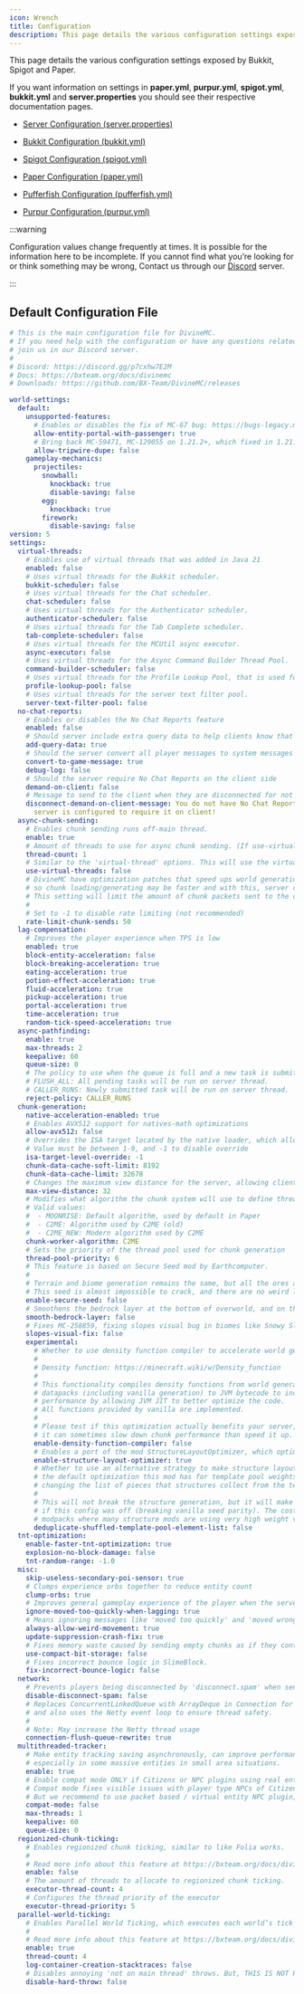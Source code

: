 ```yaml
---
icon: Wrench
title: Configuration
description: This page details the various configuration settings exposed by Bukkit, Spigot and Paper.
---
```


This page details the various configuration settings exposed by Bukkit, Spigot and Paper.

If you want information on settings in **paper.yml**, **purpur.yml**, **spigot.yml**, **bukkit.yml** and **server.properties** you should see their respective documentation pages.

- [Server Configuration (server.properties)](https://minecraft.wiki/w/Server.properties)

- [Bukkit Configuration (bukkit.yml)](https://bukkit.fandom.com/wiki/Bukkit.yml)

- [Spigot Configuration (spigot.yml)](https://www.spigotmc.org/wiki/spigot-configuration)

- [Paper Configuration (paper.yml)](https://docs.papermc.io/paper/reference/paper-global-configuration)

- [Pufferfish Configuration (pufferfish.yml)](https://docs.pufferfish.host/setup/pufferfish-fork-configuration)

- [Purpur Configuration (purpur.yml)](https://purpurmc.org/docs/purpur/configuration)

:::warning

Configuration values change frequently at times. It is possible for the information here to be incomplete. If you cannot find what you’re looking for or think something may be wrong, Contact us through our [Discord](https://discord.gg/p7cxhw7E2M) server.

:::

## Default Configuration File
```yml
# This is the main configuration file for DivineMC.
# If you need help with the configuration or have any questions related to DivineMC,
# join us in our Discord server.
# 
# Discord: https://discord.gg/p7cxhw7E2M
# Docs: https://bxteam.org/docs/divinemc
# Downloads: https://github.com/BX-Team/DivineMC/releases

world-settings:
  default:
    unsupported-features:
      # Enables or disables the fix of MC-67 bug: https://bugs-legacy.mojang.com/browse/MC-67
      allow-entity-portal-with-passenger: true
      # Bring back MC-59471, MC-129055 on 1.21.2+, which fixed in 1.21.2 snapshots 24w33a and 24w36a
      allow-tripwire-dupe: false
    gameplay-mechanics:
      projectiles:
        snowball:
          knockback: true
          disable-saving: false
        egg:
          knockback: true
        firework:
          disable-saving: false
version: 5
settings:
  virtual-threads:
    # Enables use of virtual threads that was added in Java 21
    enabled: false
    # Uses virtual threads for the Bukkit scheduler.
    bukkit-scheduler: false
    # Uses virtual threads for the Chat scheduler.
    chat-scheduler: false
    # Uses virtual threads for the Authenticator scheduler.
    authenticator-scheduler: false
    # Uses virtual threads for the Tab Complete scheduler.
    tab-complete-scheduler: false
    # Uses virtual threads for the MCUtil async executor.
    async-executor: false
    # Uses virtual threads for the Async Command Builder Thread Pool.
    command-builder-scheduler: false
    # Uses virtual threads for the Profile Lookup Pool, that is used for fetching player profiles.
    profile-lookup-pool: false
    # Uses virtual threads for the server text filter pool.
    server-text-filter-pool: false
  no-chat-reports:
    # Enables or disables the No Chat Reports feature
    enabled: false
    # Should server include extra query data to help clients know that your server is secure
    add-query-data: true
    # Should the server convert all player messages to system messages
    convert-to-game-message: true
    debug-log: false
    # Should the server require No Chat Reports on the client side
    demand-on-client: false
    # Message to send to the client when they are disconnected for not having No Chat Reports
    disconnect-demand-on-client-message: You do not have No Chat Reports, and this
      server is configured to require it on client!
  async-chunk-sending:
    # Enables chunk sending runs off-main thread.
    enable: true
    # Amount of threads to use for async chunk sending. (If use-virtual-threads is enabled, this will be ignored)
    thread-count: 1
    # Similar to the 'virtual-thread' options. This will use the virtual thread executor for chunk sending.
    use-virtual-threads: false
    # DivineMC have optimization patches that speed ups world generation,
    # so chunk loading/generating may be faster and with this, server can spam a ton of chunk packets to the client on server join.
    # This setting will limit the amount of chunk packets sent to the client per tick, allowing a smoother ping when sending chunks on join
    # 
    # Set to -1 to disable rate limiting (not recommended)
    rate-limit-chunk-sends: 50
  lag-compensation:
    # Improves the player experience when TPS is low
    enabled: true
    block-entity-acceleration: false
    block-breaking-acceleration: true
    eating-acceleration: true
    potion-effect-acceleration: true
    fluid-acceleration: true
    pickup-acceleration: true
    portal-acceleration: true
    time-acceleration: true
    random-tick-speed-acceleration: true
  async-pathfinding:
    enable: true
    max-threads: 2
    keepalive: 60
    queue-size: 0
    # The policy to use when the queue is full and a new task is submitted.
    # FLUSH_ALL: All pending tasks will be run on server thread.
    # CALLER_RUNS: Newly submitted task will be run on server thread.
    reject-policy: CALLER_RUNS
  chunk-generation:
    native-acceleration-enabled: true
    # Enables AVX512 support for natives-math optimizations
    allow-avx512: false
    # Overrides the ISA target located by the native loader, which allows forcing AVX512 (must be a value between 6-9 for AVX512 support).
    # Value must be between 1-9, and -1 to disable override
    isa-target-level-override: -1
    chunk-data-cache-soft-limit: 8192
    chunk-data-cache-limit: 32678
    # Changes the maximum view distance for the server, allowing clients to have render distances higher than 32
    max-view-distance: 32
    # Modifies what algorithm the chunk system will use to define thread counts.
    # Valid values:
    #  - MOONRISE: Default algorithm, used by default in Paper
    #  - C2ME: Algorithm used by C2ME (old)
    #  - C2ME_NEW: Modern algorithm used by C2ME
    chunk-worker-algorithm: C2ME
    # Sets the priority of the thread pool used for chunk generation
    thread-pool-priority: 6
    # This feature is based on Secure Seed mod by Earthcomputer.
    # 
    # Terrain and biome generation remains the same, but all the ores and structures are generated with 1024-bit seed, instead of the usual 64-bit seed.
    # This seed is almost impossible to crack, and there are no weird links between structures.
    enable-secure-seed: false
    # Smoothens the bedrock layer at the bottom of overworld, and on the top of nether during the world generation.
    smooth-bedrock-layer: false
    # Fixes MC-258859, fixing slopes visual bug in biomes like Snowy Slopes, Frozen Peaks, Jagged Peaks, and including Terralith.
    slopes-visual-fix: false
    experimental:
      # Whether to use density function compiler to accelerate world generation
      # 
      # Density function: https://minecraft.wiki/w/Density_function
      # 
      # This functionality compiles density functions from world generation
      # datapacks (including vanilla generation) to JVM bytecode to increase
      # performance by allowing JVM JIT to better optimize the code.
      # All functions provided by vanilla are implemented.
      # 
      # Please test if this optimization actually benefits your server, as
      # it can sometimes slow down chunk performance than speed it up.
      enable-density-function-compiler: false
      # Enables a port of the mod StructureLayoutOptimizer, which optimizes general Jigsaw structure generation
      enable-structure-layout-optimizer: true
      # Whether to use an alternative strategy to make structure layouts generate slightly even faster than
      # the default optimization this mod has for template pool weights. This alternative strategy works by
      # changing the list of pieces that structures collect from the template pool to not have duplicate entries.
      # 
      # This will not break the structure generation, but it will make the structure layout different than
      # if this config was off (breaking vanilla seed parity). The cost of speed may be worth it in large
      # modpacks where many structure mods are using very high weight values in their template pools.
      deduplicate-shuffled-template-pool-element-list: false
  tnt-optimization:
    enable-faster-tnt-optimization: true
    explosion-no-block-damage: false
    tnt-random-range: -1.0
  misc:
    skip-useless-secondary-poi-sensor: true
    # Clumps experience orbs together to reduce entity count
    clump-orbs: true
    # Improves general gameplay experience of the player when the server is lagging, as they won't get lagged back (message 'moved too quickly')
    ignore-moved-too-quickly-when-lagging: true
    # Means ignoring messages like 'moved too quickly' and 'moved wrongly'
    always-allow-weird-movement: true
    update-suppression-crash-fix: true
    # Fixes memory waste caused by sending empty chunks as if they contain blocks. Can significantly reduce memory usage.
    use-compact-bit-storage: false
    # Fixes incorrect bounce logic in SlimeBlock.
    fix-incorrect-bounce-logic: false
  network:
    # Prevents players being disconnected by 'disconnect.spam' when sending too many chat packets
    disable-disconnect-spam: false
    # Replaces ConcurrentLinkedQueue with ArrayDeque in Connection for better performance
    # and also uses the Netty event loop to ensure thread safety.
    # 
    # Note: May increase the Netty thread usage
    connection-flush-queue-rewrite: true
  multithreaded-tracker:
    # Make entity tracking saving asynchronously, can improve performance significantly,
    # especially in some massive entities in small area situations.
    enable: true
    # Enable compat mode ONLY if Citizens or NPC plugins using real entity has installed.
    # Compat mode fixes visible issues with player type NPCs of Citizens.
    # But we recommend to use packet based / virtual entity NPC plugin, e.g. ZNPC Plus, Adyeshach, Fancy NPC and etc.
    compat-mode: false
    max-threads: 1
    keepalive: 60
    queue-size: 0
  regionized-chunk-ticking:
    # Enables regionized chunk ticking, similar to like Folia works.
    # 
    # Read more info about this feature at https://bxteam.org/docs/divinemc/features/regionized-chunk-ticking
    enable: false
    # The amount of threads to allocate to regionized chunk ticking.
    executor-thread-count: 4
    # Configures the thread priority of the executor
    executor-thread-priority: 5
  parallel-world-ticking:
    # Enables Parallel World Ticking, which executes each world’s tick in a separate thread while ensuring that all worlds complete their tick before the next cycle begins.
    # 
    # Read more info about this feature at https://bxteam.org/docs/divinemc/features/parallel-world-ticking
    enable: true
    thread-count: 4
    log-container-creation-stacktraces: false
    # Disables annoying 'not on main thread' throws. But, THIS IS NOT RECOMMENDED because you SHOULD FIX THE ISSUES THEMSELVES instead of RISKING DATA CORRUPTION! If you lose something, take the blame on yourself.
    disable-hard-throw: false
```
